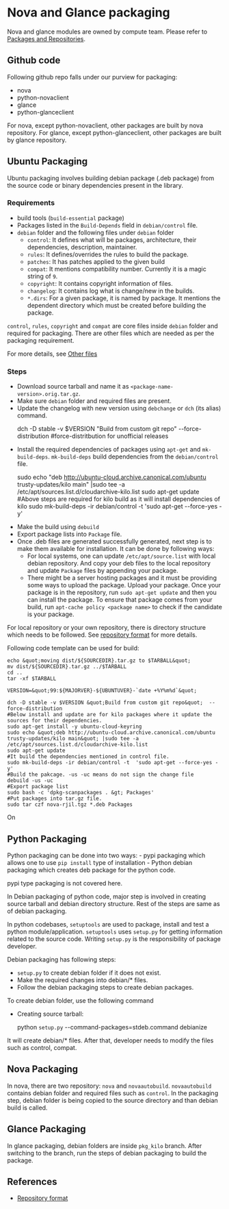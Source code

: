 = Nova and Glance packaging =

Nova and glance modules are owned by compute team. Please refer to [[RepoList|Packages and Repositories]].

== Github code ==

Following github repo falls under our purview for packaging:

* nova
* python-novaclient
* glance
* python-glanceclient

For nova, except python-novaclient, other packages are built by nova repository. For glance, except python-glanceclient, other packages are built by glance repository.

== Ubuntu Packaging ==

Ubuntu packaging involves building debian package (.deb package) from the source code or binary dependencies present in the library.

=== Requirements ===

* build tools (<code>build-essential</code> package)
* Packages listed in the <code>Build-Depends</code> field in <code>debian/control</code> file.
* <code>debian</code> folder and the following files under <code>debian</code> folder
** <code>control</code>: It defines what will be packages, architecture, their dependencies, description, maintainer.
** <code>rules</code>: It defines/overrides the rules to build the package.
** <code>patches</code>: It has patches applied to the given build
** <code>compat</code>: It mentions compatibility number. Currently it is a magic string of <code>9</code>.
** <code>copyright</code>: It contains copyright information of files.
** <code>changelog</code>: It contains log what is change/new in the builds.
** <code>*.dirs</code>: For a given package, it is named by package. It mentions the dependent directory which must be created before building the package.

<code>control</code>, <code>rules</code>, <code>copyright</code> and <code>compat</code> are core files inside <code>debian</code> folder and required for packaging. There are other files which are needed as per the packaging requirement.

For more details, see [https://www.debian.org/doc/manuals/maint-guide/dother.en.html Other files]

=== Steps ===

<ul>
<li>Download source tarball and name it as <code>&lt;package-name-version&gt;.orig.tar.gz</code>.</li>
<li>Make sure <code>debian</code> folder and required files are present.</li>
<li><p>Update the changelog with new version using <code>debchange</code> or <code>dch</code> (its alias) command.</p>
dch -D stable -v $VERSION &quot;Build from custom git repo&quot; --force-distribution #force-distritbution for unofficial releases</li>
<li><p>Install the required dependencies of packages using <code>apt-get</code> and <code>mk-build-deps</code>. <code>mk-build-deps</code> build dependencies from the <code>debian/control</code> file.</p>
sudo echo &quot;deb http://ubuntu-cloud.archive.canonical.com/ubuntu trusty-updates/kilo main&quot; |sudo tee -a /etc/apt/sources.list.d/cloudarchive-kilo.list sudo apt-get update #Above steps are required for kilo build as it will install dependencies of kilo sudo mk-build-deps -ir debian/control -t 'sudo apt-get --force-yes -y'</li>
<li>Make the build using <code>debuild</code></li>
<li>Export package lists into <code>Package</code> file.</li>
<li>Once .deb files are generated successfully generated, next step is to make them available for installation. It can be done by following ways:
<ul>
<li>For local systems, one can update <code>/etc/apt/source.list</code> with local debian repository. And copy your deb files to the local repository and update <code>Package</code> files by appending your package.</li>
<li>There might be a server hosting packages and it must be providing some ways to upload the package. Upload your package. Once your package is in the repository, run <code>sudo apt-get update</code> and then you can install the package. To ensure that package comes from your build, run <code>apt-cache policy &lt;package name&gt;</code> to check if the candidate is your package.</li></ul>
</li></ul>

For local repository or your own repository, there is directory structure which needs to be followed. See [https://wiki.debian.org/RepositoryFormat repository format] for more details.

Following code template can be used for build:

<pre>echo &quot;moving dist/${SOURCEDIR}.tar.gz to $TARBALL&quot;
mv dist/${SOURCEDIR}.tar.gz ../$TARBALL
cd ..
tar -xf $TARBALL

VERSION=&quot;99:${MAJORVER}-${UBUNTUVER}-`date +%Y%m%d`&quot;

dch -D stable -v $VERSION &quot;Build from custom git repo&quot;  --force-distribution
#Below install and update are for kilo packages where it update the sources for their dependencies.
sudo apt-get install -y ubuntu-cloud-keyring
sudo echo &quot;deb http://ubuntu-cloud.archive.canonical.com/ubuntu trusty-updates/kilo main&quot; |sudo tee -a /etc/apt/sources.list.d/cloudarchive-kilo.list
sudo apt-get update
#It build the dependencies mentioned in control file.
sudo mk-build-deps -ir debian/control -t  'sudo apt-get --force-yes -y'
#Build the pakcage. -us -uc means do not sign the change file
debuild -us -uc
#Export package list
sudo bash -c 'dpkg-scanpackages . &gt; Packages'
#Put packages into tar.gz file.
sudo tar czf nova-rjil.tgz *.deb Packages</pre>
On

== Python Packaging ==

Python packaging can be done into two ways: - pypi packaging which allows one to use <code>pip install</code> type of installation - Python debian packaging which creates deb package for the python code.

pypi type packaging is not covered here.

In Debian packaging of python code, major step is involved in creating source tarball and debian directory structure. Rest of the steps are same as of debian packaging.

In python codebases, <code>setuptools</code> are used to package, install and test a python module/application. <code>setuptools</code> uses <code>setup.py</code> for getting information related to the source code. Writing <code>setup.py</code> is the responsibility of package developer.

Debian packaging has following steps:

* <code>setup.py</code> to create debian folder if it does not exist.
* Make the required changes into debian/* files.
* Follow the debian packaging steps to create debian packages.

To create debian folder, use the following command

<ul>
<li><p>Creating source tarball:</p>
<p>python <code>setup.py</code> --command-packages=stdeb.command debianize</p></li></ul>

It will create debian/* files. After that, developer needs to modify the files such as control, compat.

== Nova Packaging ==

In nova, there are two repository: <code>nova</code> and <code>novaautobuild</code>. <code>novaautobuild</code> contains debian folder and required files such as <code>control</code>. In the packaging step, debian folder is being copied to the source directory and than debian build is called.

== Glance Packaging ==

In glance packaging, debian folders are inside <code>pkg_kilo</code> branch. After switching to the branch, run the steps of debian packaging to build the package.

== References ==

* [https://wiki.debian.org/RepositoryFormat Repository format]

